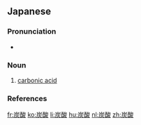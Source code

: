 {{also|碳酸}}
==Japanese==
{{ja-kanjitab|たん|さん|yomi=o}}

===Pronunciation===
* {{ja-pron|たんさん|y=o|acc=0|acc_ref=NHK}}

===Noun===
{{ja-noun|たんさん}}

# [[carbonic acid]]

===References===
<references/>

[[fr:炭酸]]
[[ko:炭酸]]
[[li:炭酸]]
[[hu:炭酸]]
[[nl:炭酸]]
[[zh:炭酸]]